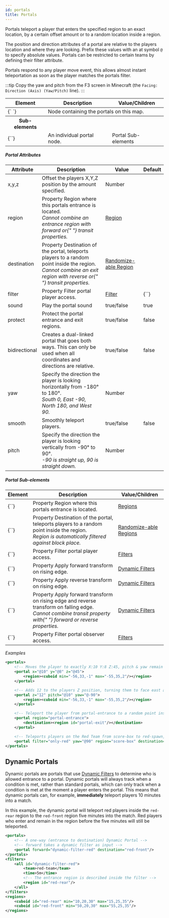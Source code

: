 ```yaml
---
id: portals
title: Portals
---
```


Portals teleport a player that enters the specified region to an exact location, by a certain offset amount or to a random location inside a region.

The position and direction attributes of a portal are relative to the players location and where they are looking. Prefix these values with an at symbol `@` to specify absolute values. Portals can be restricted to certain teams by defining their filter attribute.

Portals respond to any player move event, this allows almost instant teleportation as soon as the player matches the portals filter.

:::tip
Copy the yaw and pitch from the F3 screen in Minecraft (the `Facing: Direction (Axis) (Yaw/Pitch)` line).
:::

<div className="table-container">
  <table>
    <thead>
      <tr>
        <th>Element</th>
        <th>Description</th>
        <th>Value/Children</th>
      </tr>
    </thead>
    <tbody>
      <tr>
        <td>
          <label>{`<portals> </portals>`}</label>
        </td>
        <td colspan="2">Node containing the portals on this map.</td>
      </tr>
      <tr>
        <th>Sub-elements</th>
        <th />
        <th />
      </tr>
      <tr>
        <td>
          <label>{`<portal>`}</label>
        </td>
        <td>An individual portal node.</td>
        <td>
          <span className="badge badge--secondary">Portal Sub-elements</span>
        </td>
      </tr>
    </tbody>
  </table>
</div>

##### Portal Attributes

<div className="table-container">
  <table>
    <thead>
      <tr>
        <th>Attribute</th>
        <th>Description</th>
        <th>Value</th>
        <th>Default</th>
      </tr>
    </thead>
    <tbody>
      <tr>
        <td>
          <label>x</label>,<label>y</label>,<label>z</label>
        </td>
        <td>
          Offset the players <label>X,Y,Z</label> position by the amount
          specified.
        </td>
        <td>
          <span className="badge badge--primary">Number</span>
        </td>
        <td></td>
      </tr>
      <tr>
        <td>
          <label>region</label>
        </td>
        <td>
          <span
            className="badge badge--secondary"
            title="Can be either this attribute or a sub-element."
          >
            Property
          </span>
          Region where this portals entrance is located.
          <br />
          <em>
            Cannot combine an entrance region with <label>forward</label> or{" "}
            <label>transit</label> properties.
          </em>
        </td>
        <td>
          <a href="/docs/modules/mechanics/regions">Region</a>
        </td>
        <td></td>
      </tr>
      <tr>
        <td>
          <label>destination</label>
        </td>
        <td>
          <span
            className="badge badge--secondary"
            title="Can be either this attribute or a sub-element."
          >
            Property
          </span>
          Destination of the portal, teleports players to a random point inside the
          region.
          <br />
          <em>
            Cannot combine an exit region with <label>reverse</label> or{" "}
            <label>transit</label> properties.
          </em>
        </td>
        <td>
          <a href="/docs/modules/mechanics/regions">Randomize-able Region</a>
        </td>
        <td></td>
      </tr>
      <tr>
        <td>
          <label>filter</label>
        </td>
        <td>
          <span
            className="badge badge--secondary"
            title="Can be either this attribute or a sub-element."
          >
            Property
          </span>
          Filter portal player access.
        </td>
        <td>
          <a href="/docs/modules/mechanics/filters">Filter</a>
        </td>
        <td>
          <label>{`<always/>`}</label>
        </td>
      </tr>
      <tr>
        <td>
          <label>sound</label>
        </td>
        <td>Play the portal sound</td>
        <td>
          <span className="badge badge--primary">true/false</span>
        </td>
        <td>true</td>
      </tr>
      <tr>
        <td>
          <label>protect</label>
        </td>
        <td>Protect the portal entrance and exit regions.</td>
        <td>
          <span className="badge badge--primary">true/false</span>
        </td>
        <td>false</td>
      </tr>
      <tr>
        <td>
          <label>bidirectional</label>
        </td>
        <td>
          Creates a dual-linked portal that goes both ways. This can only be
          used when all coordinates and directions are relative.
        </td>
        <td>
          <span className="badge badge--primary">true/false</span>
        </td>
        <td>false</td>
      </tr>
      <tr>
        <td>
          <label>yaw</label>
        </td>
        <td>
          Specify the direction the player is looking horizontally from
          -180&deg; to 180&deg;.
          <br />
          <em>
            South 0, East -90, North 180, and West 90.
          </em>
        </td>
        <td>
          <span className="badge badge--primary">Number</span>
        </td>
        <td></td>
      </tr>
      <tr>
        <td>
          <label>smooth</label>
        </td>
        <td>Smoothly teleport players.</td>
        <td>
          <span className="badge badge--primary">true/false</span>
        </td>
        <td>false</td>
      </tr>
      <tr>
        <td>
          <label>pitch</label>
        </td>
        <td>
          Specify the direction the player is looking vertically from -90&deg;
          to 90&deg;.
          <br />
          <em>
            -90 is straight up, 90 is straight down.
          </em>
        </td>
        <td>
          <span className="badge badge--primary">Number</span>
        </td>
        <td></td>
      </tr>
    </tbody>
  </table>
</div>

##### Portal Sub-elements

<div className="table-container">
  <table>
    <thead>
      <tr>
        <th>Element</th>
        <th>Description</th>
        <th>Value/Children</th>
      </tr>
    </thead>
    <tbody>
      <tr>
        <td>
          <label>{`<region>`}</label>
        </td>
        <td>
          <span
            className="badge badge--secondary"
            title="Can be either this sub-element or an attribute."
          >
            Property
          </span>
          Region where this portals entrance is located.
        </td>
        <td>
          <a href="/docs/modules/mechanics/regions">Regions</a>
        </td>
      </tr>
      <tr>
        <td>
          <label>{`<destination>`}</label>
        </td>
        <td>
          <span
            className="badge badge--secondary"
            title="Can be either this sub-element or an attribute."
          >
            Property
          </span>
          Destination of the portal, teleports players to a random point inside the
          region.
          <br />
          <em>
            Region is automatically filtered against block place.
          </em>
        </td>
        <td>
          <a href="/docs/modules/mechanics/regions">Randomize-able Regions</a>
        </td>
      </tr>
      <tr>
        <td>
          <label>{`<filter>`}</label>
        </td>
        <td>
          <span
            className="badge badge--secondary"
            title="Can be either this sub-element or an attribute."
          >
            Property
          </span>
          Filter portal player access.
        </td>
        <td>
          <a href="/docs/modules/mechanics/filters">Filters</a>
        </td>
      </tr>
      <tr>
        <td>
          <label>{`<forward>`}</label>
        </td>
        <td>
          <span
            className="badge badge--secondary"
            title="Can be either this sub-element or an attribute."
          >
            Property
          </span>
          Apply forward transform on rising edge.
        </td>
        <td>
          <a href="/docs/modules/mechanics/filters#dynamic-filters">
            Dynamic Filters
          </a>
        </td>
      </tr>
      <tr>
        <td>
          <label>{`<reverse>`}</label>
        </td>
        <td>
          <span
            className="badge badge--secondary"
            title="Can be either this sub-element or an attribute."
          >
            Property
          </span>
          Apply reverse transform on rising edge.
        </td>
        <td>
          <a href="/docs/modules/mechanics/filters#dynamic-filters">
            Dynamic Filters
          </a>
        </td>
      </tr>
      <tr>
        <td>
          <label>{`<transit>`}</label>
        </td>
        <td>
          <span
            className="badge badge--secondary"
            title="Can be either this sub-element or an attribute."
          >
            Property
          </span>
          Apply forward transform on rising edge and reverse transform on falling
          edge.
          <br />
          <em>
            Cannot combine <label>transit</label> property with{" "}
            <label>forward</label> or <label>reverse</label> properties.
          </em>
        </td>
        <td>
          <a href="/docs/modules/mechanics/filters#dynamic-filters">
            Dynamic Filters
          </a>
        </td>
      </tr>
      <tr>
        <td>
          <label>{`<observers>`}</label>
        </td>
        <td>
          <span
            className="badge badge--secondary"
            title="Can be either this sub-element or an attribute."
          >
            Property
          </span>
          Filter portal observer access.
        </td>
        <td>
          <a href="/docs/modules/mechanics/filters">Filters</a>
        </td>
      </tr>
    </tbody>
  </table>
</div>

_Examples_

```xml
<portals>
    <!-- Moves the player to exactly X:10 Y:8 Z:45, pitch & yaw remain unchanged -->
    <portal x="@10" y="@8" z="@45">
        <region><cuboid min="-56,33,-1" max="-55,35,2"/></region>
    </portal>

    <!-- Adds 12 to the players Z position, turning them to face east and 10° up -->
    <portal z="12" pitch="@10" yaw="@-90">
        <region><cuboid min="-56,33,-1" max="-55,35,2"/></region>
    </portal>

    <!-- Teleport the player from portal-entrance to a random point inside portal-exit -->
    <portal region="portal-entrance">
        <destination><region id="portal-exit"/></destination>
    </portal>

    <!-- Teleports players on the Red Team from score-box to red-spawn, facing west -->
    <portal filter="only-red" yaw="@90" region="score-box" destination="red-spawn"/>
</portals>
```

## Dynamic Portals

Dynamic portals are portals that use <a href="/docs/modules/mechanics/filters#dynamic-filters">Dynamic Filters</a>
to determine who is allowed entrance to a portal.
Dynamic portals will always track when a condition is met, rather than standard portals, which can only
track when a condition is met at the moment a player enters the portal.
This means that dynamic portals can, for example, **immediately** teleport players 10 minutes into a match.

In this example, the dynamic portal will teleport red players inside the `red-rear` region
to the `red-front` region five minutes into the match. Red players who enter and remain in the region
before the five minutes will still be teleported.

```xml
<portals>
    <!-- A one-way (entrance to destination) Dynamic Portal -->
    <!-- forward takes a dynamic filter as input -->
    <portal forward="dynamic-filter-red" destination="red-front"/>
</portals>
<filters>
    <all id="dynamic-filter-red">
        <team>red-team</team>
        <time>5m</time>
        <!-- The entrance region is described inside the filter -->
        <region id="red-rear"/>
    </all>
</filters>
<regions>
    <cuboid id="red-rear" min="10,20,30" max="15,25,35"/>
    <cuboid id="red-front" min="50,20,30" max="55,25,35"/>
</regions>
```
